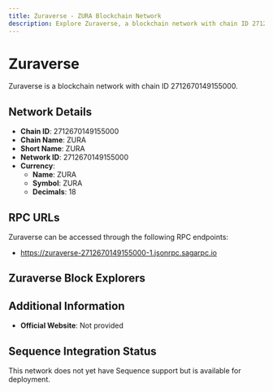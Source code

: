 ```yaml
--- 
title: Zuraverse - ZURA Blockchain Network
description: Explore Zuraverse, a blockchain network with chain ID 2712670149155000. Learn about its native currency, ZURA, and how to interact with the network.
---
```


# Zuraverse

Zuraverse is a blockchain network with chain ID 2712670149155000.

## Network Details

- **Chain ID**: 2712670149155000
- **Chain Name**: ZURA
- **Short Name**: ZURA
- **Network ID**: 2712670149155000
- **Currency**: 
  - **Name**: ZURA
  - **Symbol**: ZURA
  - **Decimals**: 18

## RPC URLs

Zuraverse can be accessed through the following RPC endpoints:

- https://zuraverse-2712670149155000-1.jsonrpc.sagarpc.io

## Zuraverse Block Explorers



## Additional Information

- **Official Website**: Not provided

## Sequence Integration Status

This network does not yet have Sequence support but is available for deployment.
